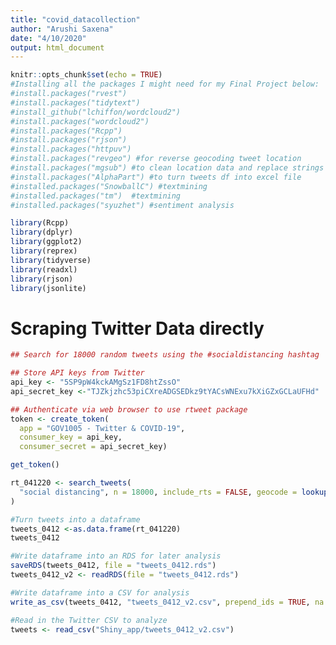 ```yaml
---
title: "covid_datacollection"
author: "Arushi Saxena"
date: "4/10/2020"
output: html_document
---
```


```r
knitr::opts_chunk$set(echo = TRUE)
#Installing all the packages I might need for my Final Project below:
#install.packages("rvest")
#install.packages("tidytext")
#install_github("lchiffon/wordcloud2")
#install.packages("wordcloud2")
#install.packages("Rcpp")
#install.packages("rjson")
#install.packages("httpuv")
#install.packages("revgeo") #for reverse geocoding tweet location
#install.packages("mgsub") #to clean location data and replace strings
#install.packages("AlphaPart") #to turn tweets df into excel file
#installed.packages("SnowballC") #textmining
#installed.packages("tm")  #textmining
#installed.packages("syuzhet") #sentiment analysis

library(Rcpp)
library(dplyr)
library(ggplot2)
library(reprex)
library(tidyverse)
library(readxl)
library(rjson)
library(jsonlite)

```

# Scraping Twitter Data directly
```r
## Search for 18000 random tweets using the #socialdistancing hashtag 

## Store API keys from Twitter
api_key <- "5SP9pW4kckAMgSz1FD8htZssO"
api_secret_key <-"TJZkjzhc53piCXreADGSEDkz9tYACsWNExu7kXiGZxGCLaUFHd"

## Authenticate via web browser to use rtweet package
token <- create_token(
  app = "GOV1005 - Twitter & COVID-19",
  consumer_key = api_key,
  consumer_secret = api_secret_key)

get_token()

rt_041220 <- search_tweets(
  "social distancing", n = 18000, include_rts = FALSE, geocode = lookup_coords("usa"), retryonratelimit = TRUE
)

#Turn tweets into a dataframe
tweets_0412 <-as.data.frame(rt_041220)
tweets_0412

#Write dataframe into an RDS for later analysis
saveRDS(tweets_0412, file = "tweets_0412.rds")
tweets_0412_v2 <- readRDS(file = "tweets_0412.rds")

#Write dataframe into a CSV for analysis
write_as_csv(tweets_0412, "tweets_0412_v2.csv", prepend_ids = TRUE, na = "", fileEncoding = "UTF-8")

#Read in the Twitter CSV to analyze
tweets <- read_csv("Shiny_app/tweets_0412_v2.csv")
```

